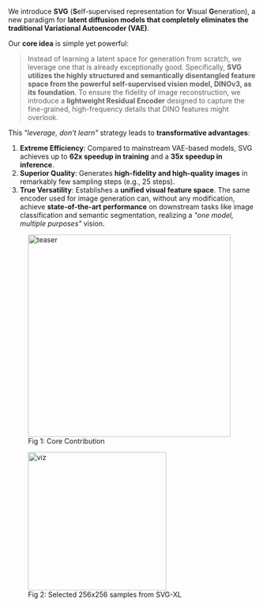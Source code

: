 We introduce **SVG** (**S**elf-supervised representation for **V**isual **G**eneration), a new paradigm for **latent diffusion models that completely eliminates the traditional Variational Autoencoder (VAE)**.

Our **core idea** is simple yet powerful:

> Instead of learning a latent space for generation from scratch, we leverage one that is already exceptionally good. Specifically, **SVG utilizes the highly structured and semantically disentangled feature space from the powerful self-supervised vision model, DINOv3, as its foundation**. To ensure the fidelity of image reconstruction, we introduce a **lightweight Residual Encoder** designed to capture the fine-grained, high-frequency details that DINO features might overlook.

This *"leverage, don't learn"* strategy leads to **transformative advantages**:

1. **Extreme Efficiency**: Compared to mainstream VAE-based models, SVG achieves up to **62x speedup in training** and a **35x speedup in inference**.
2. **Superior Quality**: Generates **high-fidelity and high-quality images** in remarkably few sampling steps (e.g., 25 steps).
3. **True Versatility**: Establishes a **unified visual feature space**. The same encoder used for image generation can, without any modification, achieve **state-of-the-art performance** on downstream tasks like image classification and semantic segmentation, realizing a *"one model, multiple purposes"* vision.

<figure style={{ textAlign: 'center' }}>
  <img src="./teaser.png" alt="teaser" height="410" style={{ border: '1px solid #ccc' }} />
  <figcaption>Fig 1: Core Contribution</figcaption>
</figure>

<figure style={{
  display: 'flex',
  flexDirection: 'column',
  alignItems: 'center'
}}>
  <img src="./viz.png" alt="viz" height="280" style={{ border: '1px solid #ccc' }} />
  <figcaption>Fig 2: Selected 256x256 samples from SVG-XL</figcaption>
</figure>